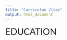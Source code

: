 ```yaml
---
title: "Curriculum Vitae"
output: html_document
---
```



<span style="font-family:Lato; font-size:2em;">EDUCATION</span>

